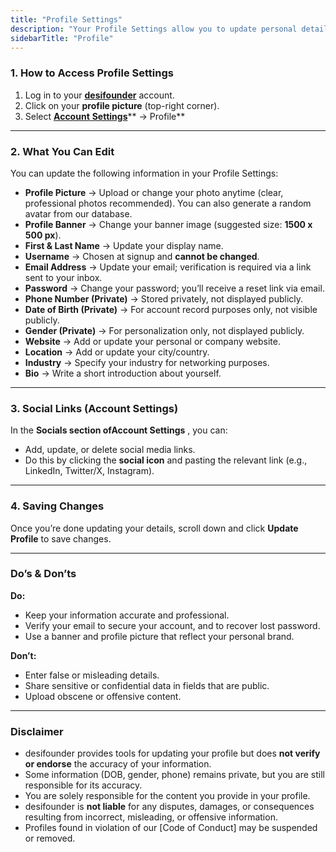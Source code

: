 ```yaml
---
title: "Profile Settings"
description: "Your Profile Settings allow you to update personal details, change visibility preferences, and keep your profile accurate and professional."
sidebarTitle: "Profile"
---
```


### 1. How to Access Profile Settings

1. Log in to your [**desifounder**](https://desifounder.com/login) account.
2. Click on your **profile picture** (top-right corner).
3. Select [**Account** **Settings**](https://desifounder.com/settings/profile)** → Profile**

---

### 2. What You Can Edit

You can update the following information in your Profile Settings:

- **Profile Picture** → Upload or change your photo anytime (clear, professional photos recommended). You can also generate a random avatar from our database.
- **Profile Banner** → Change your banner image (suggested size: **1500 x 500 px**).
- **First & Last Name** → Update your display name.
- **Username** → Chosen at signup and **cannot be changed**.
- **Email Address** → Update your email; verification is required via a link sent to your inbox.
- **Password** → Change your password; you’ll receive a reset link via email.
- **Phone Number (Private)** → Stored privately, not displayed publicly.
- **Date of Birth (Private)** → For account record purposes only, not visible publicly.
- **Gender (Private)** → For personalization only, not displayed publicly.
- **Website** → Add or update your personal or company website.
- **Location** → Add or update your city/country.
- **Industry** → Specify your industry for networking purposes.
- **Bio** → Write a short introduction about yourself.

---

### 3. Social Links (Account Settings)

In the **Socials **section of**Account Settings** , you can:

- Add, update, or delete social media links.
- Do this by clicking the **social icon** and pasting the relevant link (e.g., LinkedIn, Twitter/X, Instagram).

---

### 4. Saving Changes

Once you’re done updating your details, scroll down and click **Update Profile** to save changes.

---

### Do’s & Don’ts

**Do:**

- Keep your information accurate and professional.
- Verify your email to secure your account, and to recover lost password.
- Use a banner and profile picture that reflect your personal brand.

**Don’t:**

- Enter false or misleading details.
- Share sensitive or confidential data in fields that are public.
- Upload obscene or offensive content.

---

### Disclaimer

- desifounder provides tools for updating your profile but does **not verify or endorse** the accuracy of your information.
- Some information (DOB, gender, phone) remains private, but you are still responsible for its accuracy.
- You are solely responsible for the content you provide in your profile.
- desifounder is **not liable** for any disputes, damages, or consequences resulting from incorrect, misleading, or offensive information.
- Profiles found in violation of our [Code of Conduct] may be suspended or removed.